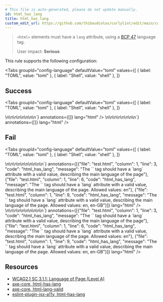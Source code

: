 ```yaml
---
# This file is auto-generated, please do not update manually.
id: html_has_lang
title: html_has_lang
custom_edit_url: https://github.com/thibaudcolas/curlylint/edit/main/curlylint/rules/html_has_lang/html_has_lang.py
---
```



> `<html>` elements must have a `lang` attribute, using a [BCP 47](https://www.ietf.org/rfc/bcp/bcp47.txt) language tag.
>
> User impact: **Serious**

This rule supports the following configuration:

<Tabs
  groupId="config-language"
  defaultValue="toml"
  values={[
    { label: "TOML", value: "toml" },
    { label: "Shell", value: "shell" },
  ]}
>
  <TabItem value="toml">
    <CodeSnippet
      snippet={`# The \`lang\` attribute must be present.\nhtml_has_lang = true\n# The \`lang\` attribute must match the configured language tag.\nhtml_has_lang = "en-US"\n# The \`lang\` attribute must match one of the configured language tags.\nhtml_has_lang = [ "en", "en-US",]`}
      annotations={[]}
      lang="toml"
    />
  </TabItem>
  <TabItem value="shell">
    <CodeSnippet
      snippet={`# The \`lang\` attribute must be present.\ncurlylint --rule 'html_has_lang: true' .\n# The \`lang\` attribute must match the configured language tag.\ncurlylint --rule 'html_has_lang: "en-US"' .\n# The \`lang\` attribute must match one of the configured language tags.\ncurlylint --rule 'html_has_lang: ["en", "en-US"]' .`}
      annotations={[]}
      lang="shell"
    />
  </TabItem>
</Tabs>

## Success

<Tabs
  groupId="config-language"
  defaultValue="toml"
  values={[
    { label: "TOML", value: "toml" },
    { label: "Shell", value: "shell" },
  ]}
>
  <TabItem value="toml">
    <CodeSnippet
      snippet={`<!-- Good: Check lang is present -->\n<!-- html_has_lang = true -->\n<html lang="en"></html>\n<!-- Good: Correct language -->\n<!-- html_has_lang = "en" -->\n<html lang="en"></html>\n<!-- Good: Correct language, multiple options -->\n<!-- html_has_lang = [ "en", "en-GB",] -->\n<html lang="en"></html>`}
      annotations={[]}
      lang="html"
    />
  </TabItem>
  <TabItem value="shell">
    <CodeSnippet
      snippet={`<!-- Good: Check lang is present -->\n<!-- curlylint --rule 'html_has_lang: true' . -->\n<html lang="en"></html>\n<!-- Good: Correct language -->\n<!-- curlylint --rule 'html_has_lang: "en"' . -->\n<html lang="en"></html>\n<!-- Good: Correct language, multiple options -->\n<!-- curlylint --rule 'html_has_lang: ["en", "en-GB"]' . -->\n<html lang="en"></html>`}
      annotations={[]}
      lang="html"
    />
  </TabItem>
</Tabs>


## Fail

<Tabs
  groupId="config-language"
  defaultValue="toml"
  values={[
    { label: "TOML", value: "toml" },
    { label: "Shell", value: "shell" },
  ]}
>
  <TabItem value="toml">
    <CodeSnippet
      snippet={`<!-- Bad: Missing -->\n<!-- html_has_lang = true -->\n<html></html>\n<!-- Bad: Wrong language -->\n<!-- html_has_lang = "en" -->\n<html lang="fr"></html>\n<!-- Bad: Wrong language, multiple options -->\n<!-- html_has_lang = [ "en", "en-GB",] -->\n<html lang="en-US"></html>\n\n`}
      annotations={[{"file": "test.html", "column": 1, "line": 3, "code": "html_has_lang", "message": "The `<html>` tag should have a `lang` attribute with a valid value, describing the main language of the page"}, {"file": "test.html", "column": 1, "line": 6, "code": "html_has_lang", "message": "The `<html>` tag should have a `lang` attribute with a valid value, describing the main language of the page. Allowed values: en"}, {"file": "test.html", "column": 1, "line": 9, "code": "html_has_lang", "message": "The `<html>` tag should have a `lang` attribute with a valid value, describing the main language of the page. Allowed values: en, en-GB"}]}
      lang="html"
    />
  </TabItem>
  <TabItem value="shell">
    <CodeSnippet
      snippet={`<!-- Bad: Missing -->\n<!-- curlylint --rule 'html_has_lang: true' . -->\n<html></html>\n<!-- Bad: Wrong language -->\n<!-- curlylint --rule 'html_has_lang: "en"' . -->\n<html lang="fr"></html>\n<!-- Bad: Wrong language, multiple options -->\n<!-- curlylint --rule 'html_has_lang: ["en", "en-GB"]' . -->\n<html lang="en-US"></html>\n\n`}
      annotations={[{"file": "test.html", "column": 1, "line": 3, "code": "html_has_lang", "message": "The `<html>` tag should have a `lang` attribute with a valid value, describing the main language of the page"}, {"file": "test.html", "column": 1, "line": 6, "code": "html_has_lang", "message": "The `<html>` tag should have a `lang` attribute with a valid value, describing the main language of the page. Allowed values: en"}, {"file": "test.html", "column": 1, "line": 9, "code": "html_has_lang", "message": "The `<html>` tag should have a `lang` attribute with a valid value, describing the main language of the page. Allowed values: en, en-GB"}]}
      lang="html"
    />
  </TabItem>
</Tabs>


## Resources

- [WCAG2.1 SC 3.1.1: Language of Page (Level A)](https://www.w3.org/WAI/WCAG21/Understanding/language-of-page)
- [axe-core, html-has-lang](https://dequeuniversity.com/rules/axe/3.5/html-has-lang)
- [axe-core, html-lang-valid](https://dequeuniversity.com/rules/axe/3.5/html-lang-valid)
- [eslint-plugin-jsx-a11y, html-has-lang](https://github.com/evcohen/eslint-plugin-jsx-a11y/blob/master/docs/rules/html-has-lang.md)
